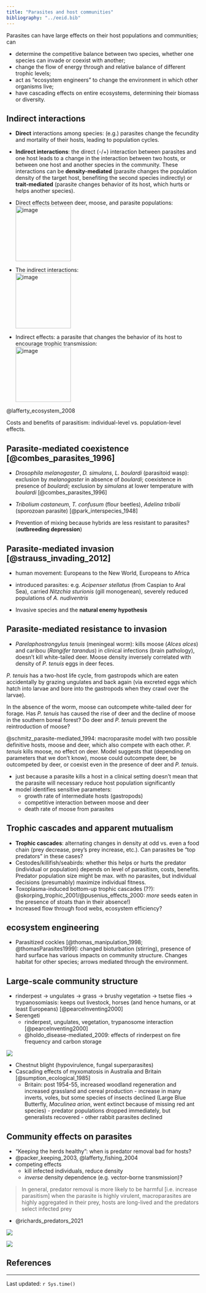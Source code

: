 ```yaml
---
title: "Parasites and host communities"
bibliography: "../eeid.bib"
---
```


Parasites can have large effects on their host populations and communities; can

- determine the competitive balance between two species, whether one species can invade or coexist with another;
- change the flow of energy through and relative balance of different trophic levels;
- act as "ecosystem engineers" to change the environment in which other organisms live;
-   have cascading effects on entire ecosystems, determining their biomass or diversity.

## Indirect interactions

- **Direct** interactions among species: (e.g.) parasites change the
fecundity and mortality of their hosts, leading to population cycles.
- **Indirect interactions**: the direct (-/+) interaction between
parasites and one host leads to a change in the interaction between two
hosts, or between one host and another species in the community. These
interactions can be **density-mediated** (parasite changes the
population density of the target host, benefiting the second species
indirectly) or **trait-mediated** (parasite changes behavior of its
host, which hurts or helps another species).

- Direct effects between deer, moose, and parasite populations:\
![image](pix/indir1.png){height="1.5in"}

- The indirect interactions:\
![image](pix/indir2.png){height="1.5in"}

- Indirect effects: a parasite that changes the behavior of its host to
encourage trophic transmission:\
![image](pix/indir3.png){height="1.5in"}

@lafferty_ecosystem_2008

Costs and benefits of parasitism: individual-level vs. population-level
effects.

## Parasite-mediated coexistence [@combes_parasites_1996]

- *Drosophila melanogaster*, *D. simulans*, *L. boulardi* (parasitoid
wasp): exclusion by *melanogaster* in absence of *boulardi*;
coexistence in presence of *boulardi*; exclusion by *simulans* at
lower temperature with *boulardi* [@combes_parasites_1996]

- *Tribolium castaneum*, *T. confusum* (flour beetles), *Adelina
tribolii* (sporozoan parasite) [@park_interspecies_1948]

- Prevention of mixing because hybrids are less resistant to parasites? (**outbreeding depression**)

## Parasite-mediated invasion [@strauss_invading_2012]

- human movement: Europeans to the New World, Europeans to Africa
- introduced parasites: e.g. *Acipenser stellatus* (from Caspian to Aral Sea), carried *Nitzchia sturionis* (gill monogenean), severely reduced populations of *A. nudiventris*

- Invasive species and the **natural enemy hypothesis**

## Parasite-mediated resistance to invasion 

- *Parelaphostrongylus tenuis* (meningeal worm): kills moose (*Alces alces*) and caribou (*Rangifer tarandus*) in clinical infections (brain pathology), doesn't kill white-tailed deer. Moose density inversely correlated with density of *P. tenuis* eggs in deer feces.

*P. tenuis* has a two-host life cycle, from gastropods which are eaten
accidentally by grazing ungulates and back again (via excreted eggs
which hatch into larvae and bore into the gastropods when they crawl
over the larvae).

In the absence of the worm, moose can outcompete white-tailed deer for
forage. Has *P. tenuis* has caused the rise of deer and the decline of
moose in the southern boreal forest? Do deer and *P. tenuis* prevent the
reintroduction of moose?

@schmitz_parasite-mediated_1994: macroparasite model with two possible definitive
hosts, moose and deer, which also compete with each other. *P. tenuis*
kills moose, no effect on deer. Model suggests that (depending on
parameters that we don't know), moose could outcompete deer, be
outcompeted by deer, or coexist even in the presence of deer and *P.
tenuis*.

- just because a parasite kills a host in a clinical setting doesn't
mean that the parasite will necessary reduce host population
significantly
- model identifies sensitive parameters:
    - growth rate of intermediate hosts (gastropods)
    - competitive interaction between moose and deer
    - death rate of moose from parasites

## Trophic cascades and apparent mutualism

- **Trophic cascades**: alternating changes in density at odd vs. even a
food chain (prey decrease, prey's prey increase, etc.). Can parasites be
"top predators" in these cases?
- Cestodes/killifish/seabirds: whether this helps or hurts the predator
(individual or population) depends on level of parasitism, costs,
benefits. Predator population size might be max. with no parasites, but
individual decisions (presumably) maximize individual fitness.
- Toxoplasma-induced bottom-up trophic cascades (??): @skorping_trophic_2001/@pusenius_effects_2000: *more* seeds eaten in the presence of stoats than in their absence!)
- Increased flow through food webs, ecosystem efficiency?

## ecosystem engineering 

- Parasitized cockles [@thomas_manipulation_1998; @thomasParasites1999]: changed bioturbation (stirring), presence of hard surface has various impacts on community structure. Changes habitat for other species; arrows mediated through the environment.

## Large-scale community structure

- rinderpest $\to$ ungulates $\to$ grass $\to$ brushy vegetation $\to$ tsetse flies $\to$ trypanosomiasis: keeps out livestock, horses (and hence humans, or at least Europeans) [@pearceInventing2000]
- Serengeti
   - rinderpest, ungulates, vegetation, trypanosome interaction [@pearceInventing2000]
   - @holdo_disease-mediated_2009: effects of rinderpest on fire frequency and carbon storage

![](pix/holdo_graph.png)
   
- Chestnut blight (hypovirulence, fungal superparasites)
- Cascading effects of myxomatosis in Australia and Britain [@sumption_ecological_1985]
    -   Britain: post 1954-55, increased woodland regeneration and increased grassland and cereal production
       -   increase in many inverts, voles, but some species of insects declined (Large Blue Butterfly, *Maculinea arion*, went extinct because of missing red ant species)
       -   predator populations dropped immediately, but generalists recovered
       -   other rabbit parasites declined


## Community effects on parasites

- "Keeping the herds healthy": when is predator removal bad for hosts?
- @packer_keeping_2003, @lafferty_fishing_2004
- competing effects
   - kill infected individuals, reduce density
   - *inverse* density dependence (e.g. vector-borne transmission)?

> In general, predator removal is more likely to be harmful [i.e. increase parasitism] when the parasite is highly virulent, macroparasites are highly aggregated in their prey, hosts are long-lived and the predators select infected prey

- @richards_predators_2021

![](pix/richards_2021_fig1.png)

![](pix/richards_2021_fig2.png)

##  References
 
::: {#refs}
:::

---

Last updated: `r Sys.time()`
	
